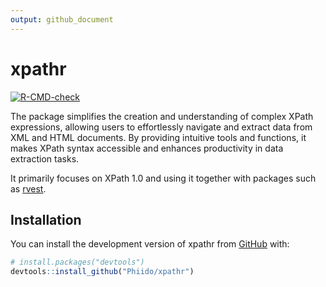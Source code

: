 ```yaml
---
output: github_document
---
```


<!-- README.md is generated from README.Rmd. Please edit that file -->

# xpathr

<!-- badges: start -->
[![R-CMD-check](https://github.com/Phiido/xpathr/actions/workflows/R-CMD-check.yaml/badge.svg)](https://github.com/Phiido/xpathr/actions/workflows/R-CMD-check.yaml)
<!-- badges: end -->

The package simplifies the creation and understanding of complex 
XPath expressions, allowing users to effortlessly navigate and extract data 
from XML and HTML documents. By providing intuitive tools and functions, it 
makes XPath syntax accessible and enhances productivity in data extraction tasks.
  
It primarily focuses on XPath 1.0 and using it together with packages such as [rvest](https://rvest.tidyverse.org/).

## Installation

You can install the development version of xpathr from [GitHub](https://github.com/) with:

``` r
# install.packages("devtools")
devtools::install_github("Phiido/xpathr")
```

